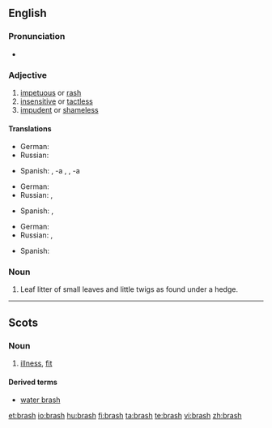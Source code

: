 ==English==

===Pronunciation===
* {{rhymes|æʃ}}

===Adjective===
{{en-adj|brash|er|more}}

# [[impetuous]] or [[rash]]
# [[insensitive]] or [[tactless]]
# [[impudent]] or [[shameless]]

====Translations====
{{trans-top|impetuous or rash}}
* German: {{t-|de|ungestüm}}
* Russian: {{t+|ru|стремительный|sc=Cyrl}}
{{trans-mid}}
* Spanish: {{t+|es|irreflexivo|m}}, -a {{f}}, {{t+|es|precipitado|m}}, -a {{f}}
{{trans-bottom}}

{{trans-top|insensitive or tactless}}
* German: {{t-|de|taktlos}}
* Russian: {{t+|ru|нечувствительный|sc=Cyrl}}, {{t+|ru|бестактный|sc=Cyrl}}
{{trans-mid}}
* Spanish: {{t-|es|tosco|m}}, {{t+|es|tosca|f}}
{{trans-bottom}}

{{trans-top|impudent or shameless}}
* German: {{t-|de|ungezogen}}
* Russian: {{t+|ru|нахальный|sc=Cyrl}}, {{t+|ru|бесстыдный|sc=Cyrl}}
{{trans-mid}}
* Spanish: {{t-|es|imprudente|m|f}}
{{trans-bottom}}

===Noun===
{{en-noun|-}}

# Leaf litter of small leaves and little twigs as found under a hedge.

----

==Scots==

===Noun===
{{sco-noun|es}}

# [[illness]], [[fit]]

====Derived terms====
* [[water brash]]

[[et:brash]]
[[io:brash]]
[[hu:brash]]
[[fi:brash]]
[[ta:brash]]
[[te:brash]]
[[vi:brash]]
[[zh:brash]]